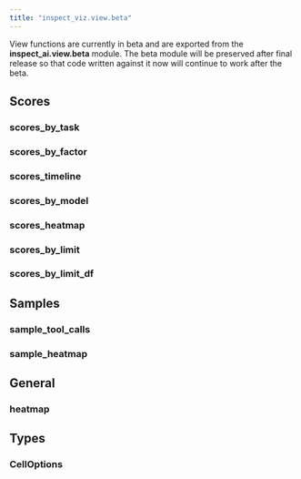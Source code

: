 ```yaml
---
title: "inspect_viz.view.beta"
---
```


::: callout-note
View functions are currently in beta and are exported from the **inspect_ai.view.beta** module. The beta module will be preserved after final release so that code written against it now will continue to work after the beta.
:::

## Scores

### scores_by_task
### scores_by_factor
### scores_timeline
### scores_by_model
### scores_heatmap
### scores_by_limit
### scores_by_limit_df

## Samples

### sample_tool_calls
### sample_heatmap

## General

### heatmap

## Types

### CellOptions
